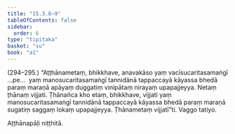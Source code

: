 ```yaml
---
title: "15.3.8–9"
tableOfContents: false
sidebar:
  order: 6
type: "tipitaka"
basket: "su"
book: "a1"
---
```



<DynamicBreadcrumb />

<Paragraph type="center" book="a1">
(294–295.)
</Paragraph>

<Paragraph number="381" book="a1">
“Aṭṭhānametaṃ, bhikkhave, anavakāso yaṃ vacīsucaritasamaṅgī …pe…  yaṃ manosucaritasamaṅgī tannidānā tappaccayā kāyassa bhedā paraṃ maraṇā apāyaṃ duggatiṃ vinipātaṃ nirayaṃ upapajjeyya. Netaṃ ṭhānaṃ vijjati. Ṭhānañca kho etaṃ, bhikkhave, vijjati yaṃ manosucaritasamaṅgī tannidānā tappaccayā kāyassa bhedā paraṃ maraṇā sugatiṃ saggaṃ lokaṃ upapajjeyya. Ṭhānametaṃ vijjatī”ti.

</Paragraph>

<Paragraph number="382" type="center" book="a1">
Vaggo tatiyo.

  
Aṭṭhānapāḷi niṭṭhitā.
</Paragraph>